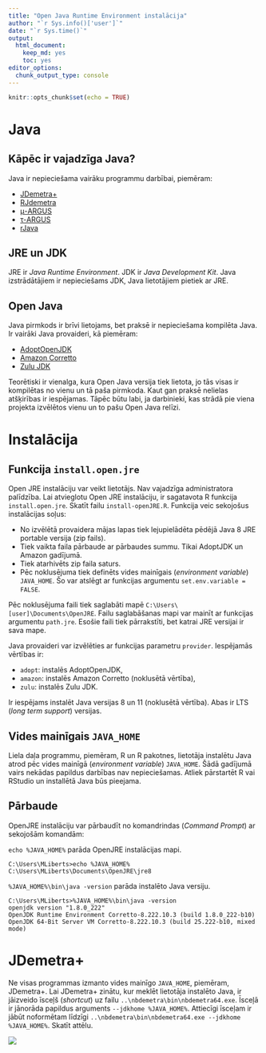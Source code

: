 ```yaml
---
title: "Open Java Runtime Environment instalācija"
author: "`r Sys.info()['user']`"
date: "`r Sys.time()`"
output:
  html_document: 
    keep_md: yes
    toc: yes
editor_options: 
  chunk_output_type: console
---
```


```r
knitr::opts_chunk$set(echo = TRUE)
```

# Java

## Kāpēc ir vajadzīga Java?

Java ir nepieciešama vairāku programmu darbībai, piemēram:

- [JDemetra+](https://github.com/jdemetra/jdemetra-app/releases)
- [RJdemetra](https://jdemetra.github.io/rjdemetra/)
- [μ-ARGUS](http://research.cbs.nl/casc/mu.htm)
- [τ-ARGUS](http://research.cbs.nl/casc/tau.htm)
- [rJava](http://rforge.net/rJava/)


## JRE un JDK

JRE ir *Java Runtime Environment*. JDK ir *Java Development Kit*. Java izstrādātājiem ir nepieciešams JDK, Java lietotājiem pietiek ar JRE.


## Open Java

Java pirmkods ir brīvi lietojams, bet praksē ir nepieciešama kompilēta Java. Ir vairāki Java provaideri, kā piemēram:

- [AdoptOpenJDK](https://adoptopenjdk.net/)
- [Amazon Corretto](https://aws.amazon.com/corretto/)
- [Zulu JDK](https://www.azul.com/downloads/zulu/)

Teorētiski ir vienalga, kura Open Java versija tiek lietota, jo tās visas ir kompilētas no vienu un tā paša pirmkoda. Kaut gan praksē nelielas atšķirības ir iespējamas. Tāpēc būtu labi, ja darbinieki, kas strādā pie viena projekta izvēlētos vienu un to pašu Open Java relīzi.


# Instalācija

## Funkcija `install.open.jre`

Open JRE instalāciju var veikt lietotājs. Nav vajadzīga administratora palīdzība. Lai atvieglotu Open JRE instalāciju, ir sagatavota R funkcija `install.open.jre`. Skatīt failu `install-openJRE.R`. Funkcija veic sekojošus instalācijas soļus:

- No izvēlētā provaidera mājas lapas tiek lejupielādēta pēdējā Java 8 JRE portable versija (zip fails).
- Tiek vaikta faila pārbaude ar pārbaudes summu. Tikai AdoptJDK un Amazon gadījumā.
- Tiek atarhivēts zip faila saturs.
- Pēc noklusējuma tiek definēts vides mainīgais (*environment variable*) `JAVA_HOME`. Šo var atslēgt ar funkcijas argumentu `set.env.variable = FALSE`.

Pēc noklusējuma faili tiek saglabāti mapē `C:\Users\[user]\Documents\OpenJRE`. Failu saglabāšanas mapi var mainīt ar funkcijas argumentu `path.jre`. Esošie faili tiek pārrakstīti, bet katrai JRE versijai ir sava mape.

Java provaideri var izvēlēties ar funkcijas parametru `provider`. Iespējamās vērtības ir:

- `adopt`: instalēs AdoptOpenJDK,
- `amazon`: instalēs Amazon Corretto (noklusētā vērtība),
- `zulu`: instalēs Zulu JDK.

Ir iespējams instalēt Java versijas 8 un 11 (noklusētā vērtība). Abas ir LTS (*long term support*) versijas.



## Vides mainīgais `JAVA_HOME`

Liela daļa programmu, piemēram, R un R pakotnes, lietotāja instalētu Java atrod pēc vides mainīgā (*environment variable*) `JAVA_HOME`. Šādā gadījumā vairs nekādas papildus darbības nav nepieciešamas. Atliek pārstartēt R vai RStudio un installētā Java būs pieejama.


## Pārbaude

OpenJRE instalāciju var pārbaudīt no komandrindas (*Command Prompt*) ar sekojošām komandām:

`echo %JAVA_HOME%` parāda OpenJRE instalācijas mapi.

```
C:\Users\MLiberts>echo %JAVA_HOME%
C:\Users\MLiberts\Documents\OpenJRE\jre8
```

`%JAVA_HOME%\bin\java -version` parāda instalēto Java versiju.

```
C:\Users\MLiberts>%JAVA_HOME%\bin\java -version
openjdk version "1.8.0_222"
OpenJDK Runtime Environment Corretto-8.222.10.3 (build 1.8.0_222-b10)
OpenJDK 64-Bit Server VM Corretto-8.222.10.3 (build 25.222-b10, mixed mode)
```


# JDemetra+

Ne visas programmas izmanto vides mainīgo `JAVA_HOME`, piemēram, JDemetra+. Lai JDemetra+ zinātu, kur meklēt lietotāja instalēto Java, ir jāizveido īsceļš (*shortcut*) uz failu `..\nbdemetra\bin\nbdemetra64.exe`. Īsceļā ir jānorāda papildus arguments `--jdkhome %JAVA_HOME%`. Attiecīgi īsceļam ir jābūt noformētam līdzīgi `..\nbdemetra\bin\nbdemetra64.exe --jdkhome %JAVA_HOME%`. Skatīt attēlu.

![](JDemetra-target.png)
